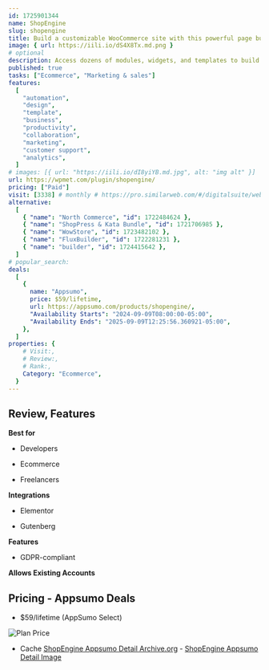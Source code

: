 ```yaml
---
id: 1725901344
name: ShopEngine
slug: shopengine
title: Build a customizable WooCommerce site with this powerful page builder plugin for WordPress
image: { url: https://iili.io/dS4X8Tx.md.png }
# optional
description: Access dozens of modules, widgets, and templates to build your store in a flashSupports both Elementor and Gutenberg builders
published: true
tasks: ["Ecommerce", "Marketing & sales"]
features:
  [
    "automation",
    "design",
    "template",
    "business",
    "productivity",
    "collaboration",
    "marketing",
    "customer support",
    "analytics",
  ]
# images: [{ url: "https://iili.io/dI8yiYB.md.jpg", alt: "img alt" }]
url: https://wpmet.com/plugin/shopengine/
pricing: ["Paid"]
visit: [3338] # monthly # https://pro.similarweb.com/#/digitalsuite/websiteanalysis/home
alternative:
  [
    { "name": "North Commerce", "id": 1722484624 },
    { "name": "ShopPress & Kata Bundle", "id": 1721706985 },
    { "name": "WowStore", "id": 1723482102 },
    { "name": "FluxBuilder", "id": 1722281231 },
    { "name": "builder", "id": 1724415642 },
  ]
# popular_search:
deals:
  [
    {
      name: "Appsumo",
      price: $59/lifetime,
      url: https://appsumo.com/products/shopengine/,
      "Availability Starts": "2024-09-09T08:00:00-05:00",
      "Availability Ends": "2025-09-09T12:25:56.360921-05:00",
    },
  ]
properties: {
    # Visit:,
    # Review:,
    # Rank:,
    Category: "Ecommerce",
  }
---
```


## Review, Features

**Best for**

- Developers

- Ecommerce

- Freelancers

**Integrations**

- Elementor

- Gutenberg

**Features**

- GDPR-compliant

**Allows Existing Accounts**

## Pricing - Appsumo Deals

- $59/lifetime (AppSumo Select)

<Img src="https://iili.io/dS6qUdb.png" alt="Plan Price" />

- Cache [ShopEngine Appsumo Detail Archive.org](https://web.archive.org/web/*/https://appsumo.com/products/shopengine/) - [ShopEngine Appsumo Detail Image](https://iili.io/dS6Bnp4.png)
